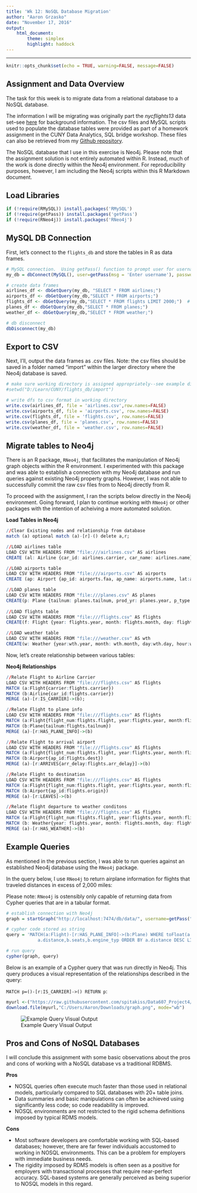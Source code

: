 ```yaml
---
title: 'Wk 12: NoSQL Database Migration'
author: "Aaron Grzasko"
date: "November 17, 2016"
output: 
    html_document:
        theme: simplex
        highlight: haddock
---
```

---

```r
knitr::opts_chunk$set(echo = TRUE, warning=FALSE, message=FALSE)
```

## Assignment and Data Overview  
  
The task for this week is to migrate data from a relational database to a NoSQL database.  
  
The information I will be migrating was originally part the *nycflights13* data set--see [here](https://cran.r-project.org/web/packages/nycflights13/nycflights13.pdf) for background information.  The csv files and MySQL scripts used to populate the database tables were provided as part of a homework assignment in the CUNY Data Analytics, SQL bridge workshop.  These files can also be retrieved from my [Github repository](https://github.com/spitakiss/Data607_Project4).  
  
The NoSQL database that I use in this exercise is Neo4j.  Please note that the assignment solution is not entirely automated within R.  Instead, much of the work is done directly within the Neo4j environment.  For reproducibility purposes, however, I am including the Neo4j scripts within this R Markdown document.  
  
## Load Libraries  

```r
if (!require(RMySQL)) install.packages('RMySQL')
if (!require(getPass)) install.packages('getPass')
if (!require(RNeo4j)) install.packages('RNeo4j')
``` 
  
  
## MySQL DB Connection  
  
First, let's connect to the `flights_db` and store the tables in R as data frames.  
  
```r
# MySQL connection.  Using getPass() function to prompt user for username and password  
my_db = dbConnect(MySQL(), user=getPass(msg = 'Enter username'), password= getPass('Enter Password'), dbname='flights_db')

# create data frames
airlines_df <- dbGetQuery(my_db, "SELECT * FROM airlines;")
airports_df <- dbGetQuery(my_db,"SELECT * FROM airports;")
flights_df <- dbGetQuery(my_db,"SELECT * FROM flights LIMIT 2000;")  # LIMIT TO 2000 ENTRIES FOR FAST EXECUTION
planes_df <- dbGetQuery(my_db,"SELECT * FROM planes;")
weather_df <- dbGetQuery(my_db,"SELECT * FROM weather;")

# db disconnect
dbDisconnect(my_db)

```
  

## Export to CSV  

Next, I'll, output the data frames as .csv files.  Note: the csv files should be saved in a folder named "import" within the larger directory where the Neo4j database is saved.  
  
```r
# make sure working directory is assigned appropriately--see example directory below
#setwd("D:/Learn/CUNY/flights_db/import")

# write dfs to csv format in working directory
write.csv(airlines_df, file = 'airlines.csv',row.names=FALSE)
write.csv(airports_df, file = 'airports.csv', row.names=FALSE)
write.csv(flights_df, file = 'flights.csv', row.names=FALSE)
write.csv(planes_df, file = 'planes.csv', row.names=FALSE)
write.csv(weather_df, file = 'weather.csv', row.names=FALSE)
```
  
## Migrate tables to Neo4j  

There is an R package, `RNeo4j`, that facilitates the manipulation of Neo4j graph objects within the R environment.  I experimented with this package and was able to establish a connection with my Neo4j database and run queries against existing Neo4j property graphs. However, I was not able to successfully commit the raw csv files from to Neo4j directly from R.  
  
To proceed with the assignment, I ran the scripts below directly in the Neo4j environment.  Going forward, I plan to continue working with `RNeo4j` or other packages with the intention of acheiving a more automated solution.  
  
**Load Tables in Neo4j**  
```r

//Clear Existing nodes and relationship from database
match (a) optional match (a)-[r]-() delete a,r;

//LOAD airlines table
LOAD CSV WITH HEADERS FROM "file:///airlines.csv" AS airlines
CREATE (al: Airline {car_id: airlines.carrier, car_name: airlines.name});

//LOAD airports table
LOAD CSV WITH HEADERS FROM "file:///airports.csv" AS airports
CREATE (ap: Airport {ap_id: airports.faa, ap_name: airports.name, lat:airports.lat, lon:airports.lon, alt: airports.alt, tz: airports.tz, dst: airports.dst});  

//LOAD planes table
LOAD CSV WITH HEADERS FROM "file:///planes.csv" AS planes
CREATE(p: Plane {tailnum: planes.tailnum, prod_yr: planes.year, p_type: planes.type, mfr: planes.manufacturer, model: planes.model, num_engines: planes.engines, seats: planes.seats, speed:planes.speed, engine_typ: planes.engine}); 
  
//LOAD flights table
LOAD CSV WITH HEADERS FROM "file:///flights.csv" AS flights
CREATE(f: Flight {year: flights.year, month: flights.month, day: flights.day, dep_time: flights.dep_time, arr_time: flights.arr_time, carrier: flights.carrier, flight_num: flights.flight, air_time: flights.air_time, distance: flights.distance, hour: flights.hour, minute: flights.minute});

//LOAD weather table
LOAD CSV WITH HEADERS FROM "file:///weather.csv" AS wth
CREATE(w: Weather {year:wth.year, month: wth.month, day:wth.day, hour:wth.hour, origin:wth.origin, temp:wth.temp, dewp:wth.dewp, humid:wth.humid, wind_dir:wth.wind_dir, wind_speed:wth.wind_speed, wind_gust:wth.wind_gust, precip:wth.precip, pressure: wth.pressure, visib:wth.visib}); 

```

Now, let's create relationship between various tables:  

**Neo4j Relationships**  
```r
//Relate Flight to Airline Carrier
LOAD CSV WITH HEADERS FROM "file:///flights.csv" AS flights
MATCH (a:Flight{carrier:flights.carrier})
MATCH (b:Airline{car_id:flights.carrier})
MERGE (a)-[r:IS_CARRIER]->(b);

//Relate Flight to plane info
LOAD CSV WITH HEADERS FROM "file:///flights.csv" AS flights
MATCH (a:Flight{flight_num:flights.flight, year:flights.year, month:flights.month, day:flights.day, dep_time:flights.dep_time, carrier:flights.carrier})
MATCH (b:Plane{tailnum:flights.tailnum})
MERGE (a)-[r:HAS_PLANE_INFO]->(b)

//Relate Flight to arrival airport
LOAD CSV WITH HEADERS FROM "file:///flights.csv" AS flights
MATCH (a:Flight{flight_num:flights.flight, year:flights.year, month:flights.month, day:flights.day, dep_time:flights.dep_time, carrier:flights.carrier})
MATCH (b:Airport{ap_id:flights.dest})
MERGE (a)-[r:ARRIVES{arr_delay:flights.arr_delay}]->(b)

//Relate Flight to destination
LOAD CSV WITH HEADERS FROM "file:///flights.csv" AS flights
MATCH (a:Flight{flight_num:flights.flight, year:flights.year, month:flights.month, day:flights.day, dep_time:flights.dep_time, carrier:flights.carrier})
MATCH (b:Airport{ap_id:flights.origin})
MERGE (a)-[r:LEAVES]->(b)

//Relate flight departure to weather conditons
LOAD CSV WITH HEADERS FROM "file:///flights.csv" AS flights
MATCH (a:Flight{flight_num:flights.flight, year:flights.year, month:flights.month, day:flights.day, dep_time:flights.dep_time, carrier:flights.carrier})
MATCH (b: Weather{year: flights.year, month: flights.month, day: flights.day, hour: flights.hour, origin:flights.origin})
MERGE (a)-[r:HAS_WEATHER]->(b)


```

## Example Queries  
  
As mentioned in the previous section, I was able to run queries against an established Neo4j database using the `RNeo4j` package.  

In the query below, I use `RNeo4j` to return airplane information for flights that traveled distances in excess of 2,000 miles:  

Please note:  `RNeo4j` is ostensibly only capable of returning data from Cypher queries that are in a tabular format.

```r
# establish connection with Neo4j 
graph = startGraph("http://localhost:7474/db/data/", username=getPass("Enter username"),getPass("Enter password"))

# cypher code stored as string
query = 'MATCH(a:Flight)-[r:HAS_PLANE_INFO]->(b:Plane) WHERE toFloat(a.distance) > 2000 RETURN DISTINCT
            a.distance,b.seats,b.engine_typ ORDER BY a.distance DESC LIMIT 10'

# run query
cypher(graph, query)

```
  
Below is an example of a Cypher query that was run directly in Neo4j.  This query produces a visual representation of the relationships described in the query:  
  
`MATCH p=()-[r:IS_CARRIER]->() RETURN p`:  

```r
myurl <-("https://raw.githubusercontent.com/spitakiss/Data607_Project4/master/graph.png")
download.file(myurl,"C:/Users/Aaron/Downloads/graph.png", mode="wb")
```
![Example Query Visual Output](/Users/Aaron/Downloads/graph.png)
  
  
## Pros and Cons of NoSQL Databases
  
I will conclude this assignment with some basic observations about the pros and cons of working with a NoSQL database vs a traditional RDBMS.  
  
**Pros**  
  
* NOSQL queries often execute much faster than those used in relational models, particularly compared to SQL databases with 20+ table joins.  
* Data summaries and basic manipulations can often  be achieved using significantly less code; so code readability is improved.  
* NOSQL environments are not restricted to the rigid schema definitions imposed by typical RDMS models.  
  
**Cons**  
  
* Most software developers are comfortable working with SQL-based databases; however, there are far fewer individuals accustomed to working in NOSQL environments.  This can be a problem for employers with immediate business needs.  
* The rigidity imposed by RDMS models is often seen as a positive for employers with transactional processes that require near-perfect accuracy.  SQL-based systems are generally perceived as being superior to NOSQL models in this regard.




